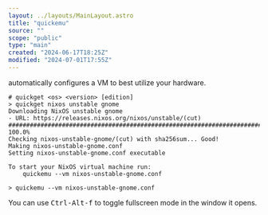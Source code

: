 ```yaml
---
layout: ../layouts/MainLayout.astro
title: "quickemu"
source: ""
scope: "public"
type: "main"
created: "2024-06-17T18:25Z"
modified: "2024-07-01T17:55Z"
---
```


automatically configures a VM to best utilize your hardware.

```shell
# quickget <os> <version> [edition]
> quickget nixos unstable gnome
Downloading NixOS unstable gnome
- URL: https://releases.nixos.org/nixos/unstable/(cut)
############################################################################### 100.0%
Checking nixos-unstable-gnome/(cut) with sha256sum... Good!
Making nixos-unstable-gnome.conf
Setting nixos-unstable-gnome.conf executable

To start your NixOS virtual machine run:
    quickemu --vm nixos-unstable-gnome.conf

> quickemu --vm nixos-unstable-gnome.conf
```

You can use <kbd>Ctrl-Alt-f</kbd> to toggle fullscreen mode in the window it opens.